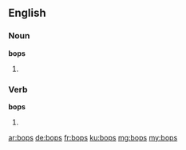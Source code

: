 ==English==

===Noun===
'''bops'''

# {{plural of|bop}}

===Verb===
'''bops'''

# {{en-third-person singular of|bop}}

[[ar:bops]]
[[de:bops]]
[[fr:bops]]
[[ku:bops]]
[[mg:bops]]
[[my:bops]]